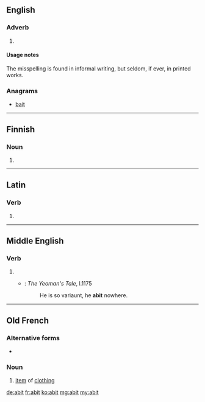 ==English==

===Adverb===
{{head|en|adverb}}

# {{misspelling of|a bit|lang=en}}

====Usage notes====
The misspelling is found in informal writing, but seldom, if ever, in printed works.

===Anagrams===
* [[bait#English|bait]]

----

==Finnish==

===Noun===
{{head|fi|noun form}}

# {{plural of|abi|lang=fi}}

----

==Latin==

===Verb===
{{la-verb-form|abit}}

# {{inflection of|abeo||3|s|pres|act|ind|lang=la}}

----

==Middle English==

===Verb===
{{head|enm|verb}}

# {{inflection of|abide||3|s|simple present|ind|lang=enm}}
#* {{RQ:Chaucer Canterbury}}: ''The Yeoman's Tale'', l.1175
#*: He is so variaunt, he '''abit''' nowhere.

----

==Old French==

===Alternative forms===
* {{l/fro|habit}}

===Noun===
{{fro-noun|m}}

# [[item]] of [[clothing]]

[[de:abit]]
[[fr:abit]]
[[ko:abit]]
[[mg:abit]]
[[my:abit]]